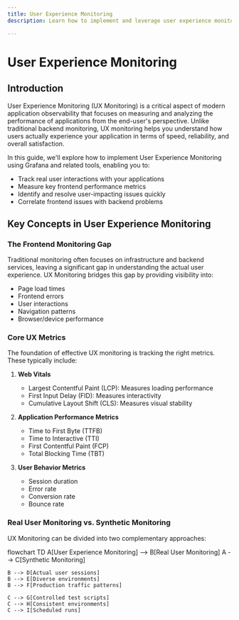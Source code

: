 ```yaml
---
title: User Experience Monitoring
description: Learn how to implement and leverage user experience monitoring in Grafana to track application performance from the end-user perspective

---
```


# User Experience Monitoring

## Introduction

User Experience Monitoring (UX Monitoring) is a critical aspect of modern application observability that focuses on measuring and analyzing the performance of applications from the end-user's perspective. Unlike traditional backend monitoring, UX monitoring helps you understand how users actually experience your application in terms of speed, reliability, and overall satisfaction.

In this guide, we'll explore how to implement User Experience Monitoring using Grafana and related tools, enabling you to:

- Track real user interactions with your applications
- Measure key frontend performance metrics
- Identify and resolve user-impacting issues quickly
- Correlate frontend issues with backend problems

## Key Concepts in User Experience Monitoring

### The Frontend Monitoring Gap

Traditional monitoring often focuses on infrastructure and backend services, leaving a significant gap in understanding the actual user experience. UX Monitoring bridges this gap by providing visibility into:

- Page load times
- Frontend errors
- User interactions
- Navigation patterns
- Browser/device performance

### Core UX Metrics

The foundation of effective UX monitoring is tracking the right metrics. These typically include:

1. **Web Vitals**
   - Largest Contentful Paint (LCP): Measures loading performance
   - First Input Delay (FID): Measures interactivity
   - Cumulative Layout Shift (CLS): Measures visual stability

2. **Application Performance Metrics**
   - Time to First Byte (TTFB)
   - Time to Interactive (TTI)
   - First Contentful Paint (FCP)
   - Total Blocking Time (TBT)

3. **User Behavior Metrics**
   - Session duration
   - Error rate
   - Conversion rate
   - Bounce rate

### Real User Monitoring vs. Synthetic Monitoring

UX Monitoring can be divided into two complementary approaches:


flowchart TD
    A[User Experience Monitoring] --> B[Real User Monitoring]
    A --> C[Synthetic Monitoring]
    
    B --> D[Actual user sessions]
    B --> E[Diverse environments]
    B --> F[Production traffic patterns]
    
    C --> G[Controlled test scripts]
    C --> H[Consistent environments]
    C --> I[Scheduled runs]